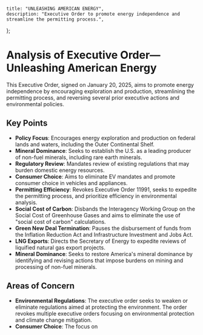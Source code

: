     title: "UNLEASHING AMERICAN ENERGY",
    description: "Executive Order to promote energy independence and streamline the permitting process.",
};

# Analysis of Executive Order—Unleashing American Energy

This Executive Order, signed on January 20, 2025, aims to promote energy independence by encouraging exploration and production, streamlining the permitting process, and reversing several prior executive actions and environmental policies.

## Key Points

-   **Policy Focus**: Encourages energy exploration and production on federal lands and waters, including the Outer Continental Shelf.
-   **Mineral Dominance**: Seeks to establish the U.S. as a leading producer of non-fuel minerals, including rare earth minerals.
-   **Regulatory Review**: Mandates review of existing regulations that may burden domestic energy resources.
-   **Consumer Choice**: Aims to eliminate EV mandates and promote consumer choice in vehicles and appliances.
-   **Permitting Efficiency**: Revokes Executive Order 11991, seeks to expedite the permitting process, and prioritize efficiency in environmental analysis.
-   **Social Cost of Carbon**: Disbands the Interagency Working Group on the Social Cost of Greenhouse Gases and aims to eliminate the use of "social cost of carbon" calculations.
-   **Green New Deal Termination**: Pauses the disbursement of funds from the Inflation Reduction Act and Infrastructure Investment and Jobs Act.
-   **LNG Exports**: Directs the Secretary of Energy to expedite reviews of liquified natural gas export projects.
-   **Mineral Dominance**: Seeks to restore America's mineral dominance by identifying and revising actions that impose burdens on mining and processing of non-fuel minerals.

## Areas of Concern

-   **Environmental Regulations**: The executive order seeks to weaken or eliminate regulations aimed at protecting the environment. The order revokes multiple executive orders focusing on environmental protection and climate change mitigation.
-   **Consumer Choice**: The focus on 
